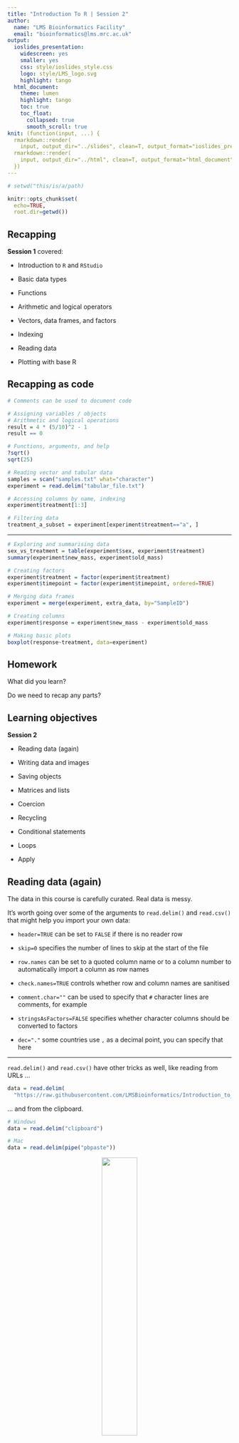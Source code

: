 ```yaml
---
title: "Introduction To R | Session 2"
author:
  name: "LMS Bioinformatics Facility"
  email: "bioinformatics@lms.mrc.ac.uk"
output:
  ioslides_presentation:
    widescreen: yes
    smaller: yes
    css: style/ioslides_style.css
    logo: style/LMS_logo.svg
    highlight: tango
  html_document:
    theme: lumen
    highlight: tango
    toc: true
    toc_float:
      collapsed: true
      smooth_scroll: true
knit: (function(input, ...) {
  rmarkdown::render(
    input, output_dir="../slides", clean=T, output_format="ioslides_presentation"); 
  rmarkdown::render(
    input, output_dir="../html", clean=T, output_format="html_document")
  })
---
```


```r
# setwd("this/is/a/path)

knitr::opts_chunk$set(
  echo=TRUE,
  root.dir=getwd())
```

## Recapping

**Session 1** covered:

- Introduction to `R` and `RStudio`

- Basic data types

- Functions

- Arithmetic and logical operators

- Vectors, data frames, and factors

- Indexing

- Reading data

- Plotting with base R

## Recapping as code

```r
# Comments can be used to document code

# Assigning variables / objects
# Arithmetic and logical operations
result = 4 * (5/10)^2 - 1
result == 0

# Functions, arguments, and help
?sqrt()
sqrt(25)

# Reading vector and tabular data
samples = scan("samples.txt" what="character")
experiment = read.delim("tabular_file.txt")

# Accessing columns by name, indexing
experiment$treatment[1:3]

# Filtering data
treatment_a_subset = experiment[experiment$treatment=="a", ]
```

---

```r
# Exploring and summarising data
sex_vs_treatment = table(experiment$sex, experiment$treatment)
summary(experiment$new_mass, experiment$old_mass)

# Creating factors
experiment$treatment = factor(experiment$treatment)
experiment$timepoint = factor(experiment$timepoint, ordered=TRUE)

# Merging data frames
experiment = merge(experiment, extra_data, by="SampleID")

# Creating columns
experiment$response = experiment$new_mass - experiment$old_mass

# Making basic plots
boxplot(response~treatment, data=experiment)
```

## Homework {data-background=#FDEBD0}

What did you learn?

Do we need to recap any parts?

## Learning objectives

**Session 2**

- Reading data (again)
  
- Writing data and images
  
- Saving objects

- Matrices and lists
  
- Coercion
  
- Recycling

- Conditional statements
  
- Loops

- Apply

## Reading data (again)

The data in this course is carefully curated. Real data is messy.

It's worth going over some of the arguments to `read.delim()` and `read.csv()` that might help you import your own data:

- `header=TRUE` can be set to `FALSE` if there is no reader row

- `skip=0` specifies the number of lines to skip at the start of the file

- `row.names` can be set to a quoted column name or to a column number to automatically import a column as row names

- `check.names=TRUE` controls whether row and column names are sanitised

- `comment.char=""` can be used to specify that `#` character lines are comments, for example

- `stringsAsFactors=FALSE` specifies whether character columns should be converted to factors

- `dec="."` some countries use `,` as a decimal point, you can specify that here

---

`read.delim()` and `read.csv()` have other tricks as well, like reading from URLs ...
                        
```r
data = read.delim(
  "https://raw.githubusercontent.com/LMSBioinformatics/Introduction_to_R/main/data/1_read_delim.txt")
```

... and from the clipboard.
                        
```r
# Windows
data = read.delim("clipboard")

# Mac
data = read.delim(pipe("pbpaste"))
```

<center>
![](images/2_clippy_read.png){width="40%"}
</center>

## Writing vectors

Individual vectors can be written to a file using the `write()` function, the write-equivalent of `scan()`.

```r
write(1:10, "outputs/2_write_vector.txt")
```

There are a few optional arguments to the function:

- `sep=" "` defines the separator character. This can be set to be tab-delimited (`sep="\t"`), comma, or new-line-delimited (`sep="\n"`)

- `append=FALSE` can be set to `TRUE` to append to the end of an existing file rather than overwriting it.

## Writing tabular data

Data frame and matrix objects can be output using the `write.table()` function.

```r
x = data.frame(a=c(1, 2, 3), b=c("a", "b", "c"))
rownames(x) = c("first", "second", "third")

write.table(
  x, "outputs/2_write_data_frame.tsv",
  sep="\t", quote=FALSE, col.names=NA)
```

Again, there are some optional arguments to consider:

- `sep=" "` needs to be manually set to a `","` or a tab (`"\t"`) character

- `quote=TRUE` controls the "quoting" of character elements. You probably want to set this to `FALSE`

- `row.names=TRUE` controls whether row names are written

- `col.names=TRUE` controls whether column names are written. Where `row.names=TRUE`, this can be set to `NA` to insert a blank cell (`[1, 1]`) to prevent the column names from becoming offset to the left.

---

`write.table()` can't output to a URL (that would be truly impressive) ...

<center>
![](images/2_clippy_write.png){width="40%"}
</center>

```r
# Windows
write.table(
  x, "clipboard",
  sep="\t", col.names=NA)

# Mac
write.table(
  x, pipe("pbcopy"),
  sep="\t", col.names=NA)
```

## Writing graphics

`RStudio` can include rendered graphics automatically within its outputs but we still need to be able to save images separately. We can do this with the `png()`, `svg()`, and `pdf()` functions.

Each function accepts the `width=` and `height=` optional arguments, although their meanings differ:

- `svg()` and `pdf()`: sizes are in **inches** (`1 inch == 2.54 cm`)

- `png()`: sizes are in **pixels** by default but the additional `units=` argument can be set separately

All three functions initiate the recording of graphical outputs but won't write anything to a file until we inform `R` that we're finished plotting. The `dev.off()` function does this.

```r
svg("outputs/2_write_image.svg", width=5, height=5)

plot(c(1:10, 10:1), rep(1:10, 2))

dev.off()
```

---

It's worth noting that PDFs are special, as they allow multiple plots to be captured into the same document.

Each plot created before `dev.off()` is called will be created on a new page.

```r
pdf("outputs/2_write_image.pdf", width=5, height=5)

plot(c(1:10, 10:1), rep(1:10, 2), col="purple")
plot(c(1:10, 10:1), rep(1:10, 2), col="green4")

# other things can go on in within a pdf/svg/png() ... dev.off() block as well
x = 1

dev.off()
```

---

When working in the console, we can also use `RStudio` to interactively resize outputs and to save images.

```
> plot(c(1:10, 10:1), rep(1:10, 2))
```

<center>
![](images/2_export_plot.png){width="40%"}
</center>

## Saving R objects

`R` objects can be saved to allow important steps in a workflow to be preserved or to save the results of a lengthy computation.

The `save()` function can be used to store specific objects ...

```r
save(x, file="outputs/2_write_object.RData")
```

... or a complete snapshot of the working space can be recorded using `save.image()`.

```r
save.image("outputs/2_write_image.RData")
```

The objects contained within these files can be loaded into a future `R` session using the `load()` function.

```r
load("outputs/2_write_object.RData")
```

## Garbage

Amongst programming languages, `R` is famous as a bit of a 'memory hog'. When performing analyses of particularly large datasets, it can use 10s of GB of your computer's RAM (and/or crash your machine)!

Saving objects has another advantage, therefore, as it allows our working areas to be cleaned up.

An object can be deleted using the `rm()` (or `remove()`) function ...

```r
delete_me = c("please!", "I'm", "taking", "up", "a", "lot", "of", "memory.")
rm(delete_me)
```

... which will remove it from use but doesn't actually free its memory. We can encourage `R` to perform this second step by manually calling the `gc()` (garbage collection) function.

```r
gc()
```

## Matrices

Complementing the data frame, the `matrix` is the second 2D tabular structure in base `R`. As with vectors, all data within a matrix must be of the same underlying class: `numeric`, `character`, or `logical`.

The `matrix()` function can be used to form a matrix from a single vector and to automatically assign a given shape, filling column-wise by default or row-wise by passing the `byrow=TRUE` optional argument.

```r
matrix(1:8, nrow=2, ncol=4)
```

```r
matrix(1:8, nrow=2, ncol=4, byrow=TRUE)
```

---

```r
m = matrix(1:8, nrow=2, ncol=4, byrow=TRUE)
class(m)
```

Outside of demonstrating the `matrix()` function, it's rare in the real world to create a `matrix` this way.

We can create a matrix from a file by converting a data frame produced by `read.delim()` or `read.csv()` using the `as.matrix()` function.

```r
m = as.matrix(read.delim("data/2_read_matrix.txt", row.names="ID"))
m
```

---

Alternatively, we can also create matrix objects from existing vectors using the `rbind()` (row bind) function ...

```r
a = c(1, 2)
b = c(4, 5)
rbind(a, b)
```

... or the `cbind()` (column bind) function.

```r
m = cbind(a, b)
m
```

---

Both functions also work to extend an existing matrix object.

```r
m = rbind(m, c(3, 6))
m = cbind(m, c=c(7, 8, 9))
m
```

```r
m = cbind(m, m)
m
```

## Matrix indexing

Square bracket (`[  ]`) indexing of matrix objects works in the same way as for data frames.

```r
m[1, ]
```

```r
m[, 1]
```

```r
m[1:2, 1:2]
```

---

As with the data frame, the dimensions of a matrix can be determined with the `nrow()`, `ncol()`, and `dim()` functions.

Similarly, the `rownames()` and `colnames()` functions can be used to get and set names.

```r
rownames(m) = c("one", "two", "one")
m
```

In comparison to a data frame, as can be seen above, row and column names do not have to be unique in a matrix. As a result:

- the matrix does not support column referencing with the `$` operator

- though supported, name-based indexing can cause issues when names are not unique

It is good practice to enforce unique naming yourself on behalf of your matrices!

## Practical {data-background=#D6EAF8}

As we need to work on our row and column names:

- what does the `paste()` function do?

- how can we use this function to rename our columns `col1`--`col6` and the rows `row1`--`row3`?

Working on our matrix:

- what does `m * 2` do?

- what does `m * 1:3` do?

- what does `m * m` do?

## Transposition

Most functions expect matrix data inputs to be column-wise (samples in columns, observations in rows). Some, however, expect row-wise inputs. The `t()` function can be used to *transpose* a matrix.

```r
m = matrix(1, nrow=4, ncol=2)
m
```

```r
t(m)
```

## Coercion

Individual vectors and matrix objects can store only single data types. It's worth looking into this in more detail, as *coercion* (conversion between types) has some gotchas.

Where a mixed input is given, `R` makes a decision about the most suitable data type and *coerces* everything else to match. The decision follows a set path:

- can they all be represented as `logical`?

- otherwise, as `numeric`?

- otherwise, as `character`?

- else, they're `NA`

Importantly, if you add elements of a different data type to an existing vector or matrix, the whole object will be coerced to match.

---

```r
im_being_coerced = c(TRUE, FALSE)
im_being_coerced
```

```r
c(im_being_coerced, 1.0)
```

```r
c(im_being_coerced, 10, "hello")
```

---

Sometimes it's useful to take control the coercion yourself. Each basic type has a matched `as.` function that will convert an input appropriately.

```r
as.numeric(c(TRUE, 1, FALSE, 0))
```

Even here, though, there are limits! Where the requested coercion isn't possible, `NA` values will be inserted.

```r
as.numeric(c(TRUE, 1, FALSE, 0, "testing"))
```

Best practice, therefore, is not to find yourself in this situation in the first place!

## Recycling

Vector-vector and vector-matrix operations with unequal length objects cause the shorter to be *recycled*.

```r
a = rep(1, 6)
b = c(0, 1)
a + b
```

Here, the shorter object, `b`, is used more than once - it's recycled. This works whether the longer length is an exact multiple of the shorter or not, but will print a warning in the latter case.

```r
rep(1, 5) * b
```

---

We can exploit recycling when adding repetitive columns or rows to a matrix with `cbind()` or `rbind()`.

```r
cbind(matrix(1, nrow=4, ncol=2), c(0, 1))
```

```r
rbind(matrix(1, nrow=2, ncol=5), c(0, 1))
```

---

Though `cbind()` does not allow longer columns to be added, `rbind()` does allow a longer vector to be added as a row.

In this case, a warning is printed and the vector is truncated to match the number of columns in the matrix.

```r
rbind(matrix(0, nrow=2, ncol=2), c(1, 1, 1, 1))
```

## Lists

The `list` object, returned by the `list()` function, provides a general container class. In comparison to data frames and matrices, lists can be used to store objects of different lengths.
            
```r
samples = c("S1", "S2", "S3", "S4")
expression = matrix(1, nrow=2, ncol=4)
meta_data = data.frame(
  samples=samples,
  treatment=rep(c(TRUE, FALSE), 2),
  replicate=c(1, 1, 2, 2))

experiment = list(samples, expression)
str(experiment)
```

---

Similarly to vectors, lists can be extended using the `c()` function, but we need to make sure that everything being joined is a list object.

```r
experiment = c(experiment, list(meta_data))
str(experiment)
```

---

A process unique to list objects is *flattening*. When a list contains objects of the same type (e.g. all vectors), the `unlist()` function can be used to create a flat representation (a vector).

```r
vector_list = list(
  first=c(1, 2, 3),
  second=c(4, 5, 6),
  third=c(7, 8, 9))

unlist(vector_list)
```

If the elements of the original list were named, the unlisted elements are given the name with an additional numeric suffix.

## Indexing lists

As with data frames, we can index lists using the special `$` operator to retrieve named elements. Names can be set when the list is created ...

```r
experiment = list(
  samples=samples,
  expression=expression,
  meta_data=meta_data)
```

... or by using the `names()` function.

```r
names(experiment) = c("samples", "expression", "meta_data")
```

---

Indexing lists with square brackets requires a little more thought. Whereas the `$` operator retrieves the element ...

```r
experiment$samples
```

... indexing with square brackets (`[ ]`) subsets the list, returning a list.

```r
experiment["samples"]
```

To recreate the behaviour of the `$`, we instead need to index with double square brackets (`[[ ]]`).

```r
experiment[["samples"]]
```

## Practical {data-background=#D6EAF8}

Let's do some list-making!

- Make a named list with the following elements:

  * Your name
  
  * Your age
  
  * The colours of the clothes you're wearing, as a character vector
  
- Update your age to be the equivalent in months

- What does the `sample()` function do?

- Add to your list a random shuffle of the numbers `1`--`10`

- What's the logical coercion of your age? What about your name?

- Your name and age are sensitive under GDPR as they're personally identifying. Delete this list immediately and make sure `R` cleans up after itself!

## Flow control

It's often useful to have control of how and whether blocks of code are executed. This is the concept of *flow control*, which divides into two categories:

- *conditional statements*

  * control whether a particular block of code is executed; execution is *conditional* on a logical test
  
  * return a value. Even if it's not wanted or captured, conditional statements always return something (`NULL` if there's nothing else to return)

- *loops*

  * can run a code block a specified number of times
  
  * can run a code block with different inputs
  
  * don't return anything

## If

Across all programming languages, the `if` statement is the backbone of conditional flow control.

`if` performs the logical test enclosed within brackets (`( )`) and, if the statement evaluates to `TRUE`, runs an adjacent block of code wrapped in a pair of curly brackets (`{ }`).

```r
x = 0

if (x < 1) {
  "yes"
}
```

For single line statements, this can also be done *inline*. Here, we also capture the result as a new object.

```r
result = if (x < 1) "yes"
```

---

Where the conditional statement evaluates to `FALSE`, we can pair `if` with `else` to run an alternate code block.

```r
if (x > 0) {
  "yes"
} else {
  "no"
}
```

Similarly, where the readability of code is not reduced, this can be done inline.

```r
result = if (x > 1) "yes" else "no"
result
```

---

It's also possible to *chain* `if` and `else` to evaluate multiple conditions.

```r
if (x == 1) {
  "x is 1"
} else if (x == 2) {
  "x is 2"
} else {
  "x is not 1 or 2"
}
```

When capturing answers, it's important to remember that `if` statements always return something! If we don't specify the `else`, there's a default behaviour.

```r
result = if (x > 1) "yes" # else NULL
result
```

## Vectorised if

As the `if` statement can only evaluate a single logical condition, `R` has an equivalent vectorised function. `ifelse()` performs the same logic on a vector and returns an equally-sized vector of results.

```r
x = -2:2

ifelse(x > 0, "over_0", "under_or_0")
```

```r
ifelse(
  x == 0,
  "equal",
  ifelse(x > 0, "over", "under"))
```

## For

In the simplest use case, `for` loops run the encapsulated code block a specified number of times. Note that, as `for` loops don't return anything, we have to manually `print()` the result of the code block.

```r
for (i in 1:5) {
  print(i * i)
}
```

Execution is in two steps:

- walking through the supplied vector (`1:5`), the variable `i` is assigned its value

- the code block is executed

---

By convention, we use the variable `i` to store the loop number. It's frequently used as an `i`ndex value.

```r
x = -2:2

for (i in 1:5) {
  print(x[i] ^ 2)
}
```

If we're nesting loops inside each other and `i` is in use, we move on to ... `j`.

It's good practice to avoid using `i` and `j` as variable names elsewhere in your code to avoid downstream confusion!

---

<center>
![](images/2_index.png){width="50%"}
</center>

---

`for` loops can also be used to loop over other inputs (... in which case we can use whatever variable names might be suitable).

As with `if`, single line statements can also be run inline.

```r
x = letters[1:3]
for (chr in x) print(chr)
```

```r
x = list(c(1, 2, 3), c(4, 5, 6))
for (v in x) print(v)
```

## While

`while` loops are most useful when it's known a condition can be satisfied but not necessarily when - to repeatedly run a code block until a specific outcome is achieved.

```r
x = 1:10

while (x[1] != 5) {
  x = sample(x)  # shuffle x
}

x
```

```r
x = 1
while (x^2 != 9) x = x + 1
x
```

## Next

The `next` keyword causes immediate escape from an individual loop iteration and triggers the next to start.

```r
for (i in 1:10) {
  if (i < 10) next
  print(i)
}
```

Here, where `i < 10` for the first 9 iterations, the `next` keyword aborts execution of the code block and triggers to next iteration to begin. Only when the if statement does not evaluate to `TRUE` is the value of `i` printed.

## Break

The `break` keyword can be used to exit from a `for` or `while` loop completely.

```r
loops = 0

while (TRUE) {
  loops = loops + 1
  if (sample(1:20, size=1) == 5) break
}

loops
```

## Practical {data-background=#D6EAF8}

This code produces a random length selection of lowercase characters from the `letters` built-in constant:

```r
x = sample(letters, size=sample(26, size=1))
```

- If we don't know its length beforehand, how might we write a `for` loop that iterates over this vector?

- Shuffle `letters` yourself, keeping all 26 characters

- Write a `for` loop that iterates over the vector until it finds `z`

- How many iterations did it take to find `z`?

- Translate your code over to work as a `while` loop

## Apply

As noted before, `R` is vectorised! To apply a function to a vector or matrix as a whole, we just do so.

```r
x = 1:6
sqrt(x)
```

We don't always want to do this, though! Suppose we want to obtain the `mean()` of each row in a matrix, or the `sum()` of each column.

To achieve this, we can use the `apply()` function to iterate either row- or column-wise over a matrix. `apply()` takes three positional arguments:

- `X`: the matrix

- `MARGIN`: determines whether we're operating on rows (`1`) or on columns (`2`)

- `FUN`: the function to apply

---

```r
m = matrix(1:9, nrow=3, ncol=3)
m
```

```r
apply(m, 1, sum)  # MARGIN=1 operates on rows
```

```r
apply(m, 2, sum)  # MARGIN=2 operates on columns
```

---

By default, `R` doesn't allow functions to be applied to `list` objects, as they specifically allow for storage of heterogeneous data. Where it's known that a list's contents are suitable (e.g. a list of numeric vectors), the `lapply()` function can be used to run a function on its elements. A list of the same structure is returned.

```r
x = list(a=c(1, 2, 3), b=c(4, 5, 6))
x
```

```r
lapply(x, sqrt)
```

---

The last `apply()` variant that's particularly useful is `tapply()`, which will run a function on specific elements of a vector. Elements can either be defined according to a logical operation or using a vector that can be coerced by `as.factor()`.

```r
x = 1:9

tapply(x, x>5, sqrt)
```

```r
tapply(x, rep_len(c(0, 1), 9), sqrt)
```

## Sweep

When vector-matrix arithmetic operations are performed, the provided vector is treated as a column (or it's recycled to be one) and is pushed horizontally across the matrix.

```r
m = matrix(0, nrow=4, ncol=4)
m + c(0, 1)
```

If we wanted to instead treat the vector as a row and push it vertically down the matrix, we have two options:

- transpose (`t()`) the matrix, perform the operation, and transpose it back again

- use the `sweep()` function

---

`sweep()` is a statistical function designed to normalise a matrix by 'sweeping away' an unwanted factor. In reality, we can use it for anything. `sweep()` expects four positional arguments:

- `X`: the matrix

- `MARGIN`: determines whether we're operating on rows (`1`) or on columns (`2`)

- `STATS`: the vector to use in the sweep

- `FUN`: the function to sweep with. Note that arithmetic functions (`+` etc) need to be quoted (i.e. `"+"`)

```r
sweep(m, 2, c(0, 1, 0, 1), "+")
```

## Homework {data-background=#FDEBD0}

There are more penguin-related homework tasks to help cement what we've covered today!

The homework and instructions can be found within the main directory for the course: `./homework/Homework_2.Rmd`
